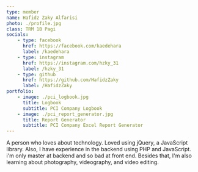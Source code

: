 ```yaml
---
type: member
name: Hafidz Zaky Alfarisi
photo: ./profile.jpg
class: TRM 1B Pagi
socials:
    - type: facebook
      href: https://facebook.com/kaedehara
      label: /kaedehara
    - type: instagram
      href: https://instagram.com/hzky_31
      label: /hzky_31
    - type: github
      href: https://github.com/HafidzZaky
      label: /HafidzZaky
portfolio:
    - image: ./pci_logbook.jpg
      title: Logbook
      subtitle: PCI Company Logbook
    - image: ./pci_report_generator.jpg
      title: Report Generator
      subtitle: PCI Company Excel Report Generator
---
```

A person who loves about technology. Loved using jQuery, a JavaScript library. Also, I have experience in the backend using PHP and JavaScript. i'm only master at backend and so bad at front end. Besides that, I'm also learning about photography, videography, and video editing.